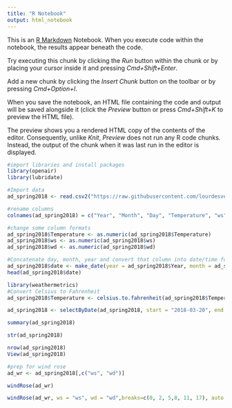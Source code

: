 ```yaml
---
title: "R Notebook"
output: html_notebook
---
```


This is an [R Markdown](http://rmarkdown.rstudio.com) Notebook. When you execute code within the notebook, the results appear beneath the code. 

Try executing this chunk by clicking the *Run* button within the chunk or by placing your cursor inside it and pressing *Cmd+Shift+Enter*. 

Add a new chunk by clicking the *Insert Chunk* button on the toolbar or by pressing *Cmd+Option+I*.

When you save the notebook, an HTML file containing the code and output will be saved alongside it (click the *Preview* button or press *Cmd+Shift+K* to preview the HTML file). 

The preview shows you a rendered HTML copy of the contents of the editor. Consequently, unlike *Knit*, *Preview* does not run any R code chunks. Instead, the output of the chunk when it was last run in the editor is displayed.
```r
#import libraries and install packages
library(openair)
library(lubridate)
```

```r
#Import data
ad_spring2018 <- read.csv2("https://raw.githubusercontent.com/lourdesvera/Community_Air_Montoring/master/Wind_Analyses/Armourdale_10yrs.csv", header = TRUE, sep = ",", stringsAsFactors = FALSE )
```

```r
#rename columns
colnames(ad_spring2018) = c("Year", "Month", "Day", "Temperature", "ws", "wd")
```

```r
#change some column formats
ad_spring2018$Temperature <- as.numeric(ad_spring2018$Temperature)
ad_spring2018$ws <- as.numeric(ad_spring2018$ws)
ad_spring2018$wd <- as.numeric(ad_spring2018$wd)
```

```r
#Concatenate day, month, year and convert that column into date/time format
ad_spring2018$date <- make_date(year = ad_spring2018$Year, month = ad_spring2018$Month , day = ad_spring2018$Day)
head(ad_spring2018$date)
```

```r
library(weathermetrics)
#Convert Celsius to Fahrenheit
ad_spring2018$Temperature <- celsius.to.fahrenheit(ad_spring2018$Temperature, round = 2)
```

```r
ad_spring2018 <- selectByDate(ad_spring2018, start = "2018-03-20", end = "2018-06-20")
```


```r
summary(ad_spring2018)
```

```r
str(ad_spring2018)
```

```r
nrow(ad_spring2018)
View(ad_spring2018)
```

```r
#prep for wind rose
ad_wr <- ad_spring2018[,c("ws", "wd")]
```

```r
windRose(ad_wr)
```

```r
windRose(ad_wr, ws = "ws", wd = "wd",breaks=c(0, 2, 5,8, 11, 17), auto.text=FALSE, paddle=FALSE, annotate=FALSE, grid.line=5, key = list(labels = c(">0-2", ">2-5", ">5-8", ">8-11", ">11-17")), key.footer = "Spring 2018 Wind Speed Plot in Armourdale, KS (m/s)", key.position = "bottom",par.settings=list(axis.line=list(col="lightgray")), col = c("#4f4f4f", "#0a7cb9", "#f9be00", "#ff7f2f", "#d7153a"))
```
